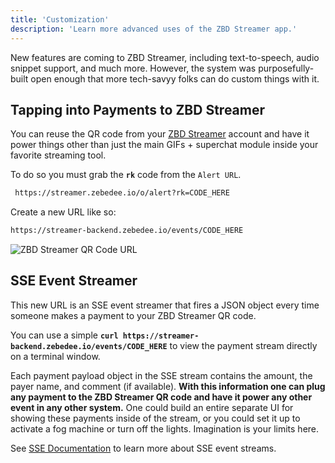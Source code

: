 ```yaml
---
title: 'Customization'
description: 'Learn more advanced uses of the ZBD Streamer app.'
---
```


New features are coming to ZBD Streamer, including text-to-speech, audio snippet support, and much more. However, the system was purposefully-built open enough that more tech-savyy folks can do custom things with it.

## Tapping into Payments to ZBD Streamer

You can reuse the QR code from your [ZBD Streamer](https://streamer.zebedee.io) account and have it power things other than just the main GIFs + superchat module inside your favorite streaming tool.

To do so you must grab the **`rk`** code from the `Alert URL`.

```bash Alert URL
 https://streamer.zebedee.io/o/alert?rk=CODE_HERE
```

Create a new URL like so:

```bash New Custom Events URL
https://streamer-backend.zebedee.io/events/CODE_HERE
```

<Frame caption="ZBD Streamer QR Code URL">
  <img src="/img/v1/streamer-qr.png" alt="ZBD Streamer QR Code URL" />
</Frame>
<br />

## SSE Event Streamer

This new URL is an SSE event streamer that fires a JSON object every time someone makes a payment to your ZBD Streamer QR code.

<Tip>You can use a simple **`curl https://streamer-backend.zebedee.io/events/CODE_HERE`** to view the payment stream directly on a terminal window.</Tip>

Each payment payload object in the SSE stream contains the amount, the payer name, and comment (if available). **With this information one can plug any payment to the ZBD Streamer QR code and have it power any other event in any other system.** One could build an entire separate UI for showing these payments inside of the stream, or you could set it up to activate a fog machine or turn off the lights. Imagination is your limits here.

See [SSE Documentation](https://developer.mozilla.org/en-US/docs/Web/API/EventSource) to learn more about SSE event streams.